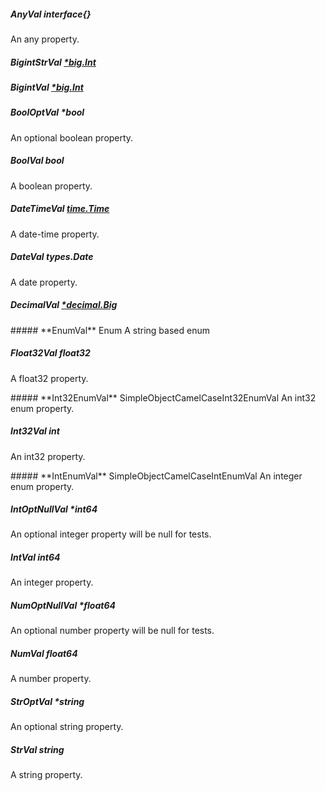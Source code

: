 
##### **AnyVal** interface{}
An any property.

##### **BigintStrVal** [*big.Int](https://pkg.go.dev/math/big#Int)

##### **BigintVal** [*big.Int](https://pkg.go.dev/math/big#Int)

##### **BoolOptVal** *bool
An optional boolean property.

##### **BoolVal** bool
A boolean property.

##### **DateTimeVal** [time.Time](https://pkg.go.dev/time#Time)
A date-time property.

##### **DateVal** types.Date
A date property.

##### **DecimalVal** [*decimal.Big](https://pkg.go.dev/github.com/ericlagergren/decimal#Big)

<Collapsible>
    ##### **EnumVal** Enum
    A string based enum
    <Collapsible.Break/>
    <Enum/>
</Collapsible>

##### **Float32Val** float32
A float32 property.

<Collapsible>
    ##### **Int32EnumVal** SimpleObjectCamelCaseInt32EnumVal
    An int32 enum property.
    <Collapsible.Break/>
    <SimpleObjectCamelCaseInt32EnumVal/>
</Collapsible>

##### **Int32Val** int
An int32 property.

<Collapsible>
    ##### **IntEnumVal** SimpleObjectCamelCaseIntEnumVal
    An integer enum property.
    <Collapsible.Break/>
    <SimpleObjectCamelCaseIntEnumVal/>
</Collapsible>

##### **IntOptNullVal** *int64
An optional integer property will be null for tests.

##### **IntVal** int64
An integer property.

##### **NumOptNullVal** *float64
An optional number property will be null for tests.

##### **NumVal** float64
A number property.

##### **StrOptVal** *string
An optional string property.

##### **StrVal** string
A string property.

